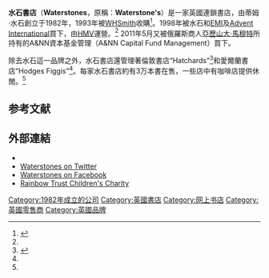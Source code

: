 {{Infobox company
| name             = Waterstones
| logo             =  |
| image            =[[File:Waterstones_Birmingham_High_St.jpg|300px]]
| type             = [[私人公司|私人公司]]
| foundation       = [[倫敦|倫敦]]老伯尔尼顿路，1982 |
| founder          = Tim Waterstone
| location_city    = [[倫敦|倫敦]] |
| location_country = 英國 |
| locations        = 275（2013年10月）<ref>{{Cite web |url=http://www.waterstones.com/waterstonesweb/displayFindBranch.do |title=Locations |accessdate=2016-02-17 |archive-date=2012-10-30 |archive-url=https://www.webcitation.org/6BnS7yGZO?url=http://www.waterstones.com/waterstonesweb/displayFindBranch.do |dead-url=yes }}</ref>
| area_served      =英國、愛爾蘭、比利時、荷蘭
| key_people       = James Daunt（MD）
| industry         = 書店|
| products         = 書籍、雜誌和學習用品
| market cap       =
| revenue          =
| operating_income =
| net_income       =
| assets           =
| equity           =
| owner            =
| num_employees    = 4,500<ref name="Waterstones Company Information">{{cite web|url=http://www.waterstones.com/waterstonesweb/navigate.do?pPageID=100000002|title=Waterstones Company Information|accessdate=2016-02-17|archive-date=2012-10-30|archive-url=https://www.webcitation.org/6BnS5CWG8?url=http://www.waterstones.com/waterstonesweb/navigate.do?pPageID=100000002|dead-url=no}}</ref>
| parent           = A&NN Capital Fund Management
| divisions        =
| subsid           =
| homepage         = [http://www.waterstones.com/ www.waterstones.com]
| footnotes        =
| intl             =
}}

'''水石書店'''（'''Waterstones'''，原稱：'''Waterstone's'''）是一家英國連鎖書店，由蒂姆·水石創立于1982年，1993年被[[WHSmith|WHSmith]]收購<ref name="Waterstones: a history">{{cite news|title=Waterstone's: a history|url=http://www.telegraph.co.uk/finance/newsbysector/retailandconsumer/8525837/Waterstones-a-history.html|accessdate=17 January 2012|newspaper=The Telegraph|date=20 May 2011|location=London|archive-date=2016-01-09|archive-url=https://web.archive.org/web/20160109105734/http://www.telegraph.co.uk/finance/newsbysector/retailandconsumer/8525837/Waterstones-a-history.html|dead-url=no}}</ref>。1998年被水石和[[EMI|EMI]]及[[Advent_International|Advent International]]買下，由[[HMV|HMV]]運營。<ref name="Waterstones: a history"/> 2011年5月又被俄羅斯商人[[亞歷山大·馬穆特|亞歷山大·馬穆特]]所持有的A&NN資本基金管理（A&NN Capital Fund Management）買下。

除去水石這一品牌之外，水石書店還管理著倫敦書店“Hatchards”<ref name="find local branches">{{cite web|url=http://www.waterstones.com/waterstonesweb/displayFindBranch.do|title=Find your local Waterstone's|publisher=Waterstones|accessdate=28 January 2012|archive-date=2012-10-30|archive-url=https://www.webcitation.org/6BnS7yGZO?url=http://www.waterstones.com/waterstonesweb/displayFindBranch.do|dead-url=yes}}</ref>和愛爾蘭書店“Hodges Figgis”<ref name="find local branches"/>。每家水石書店約有3万本書在售，一些店中有咖啡店提供休閒。<ref name="Waterstones Company Information"/>

==参考文献==

{{reflist|colwidth=30em}}

==外部連結==
{{commons|Waterstones}}
*{{official website|http://www.waterstones.com}}
*[https://twitter.com/Waterstones Waterstones on Twitter] {{Wayback|url=https://twitter.com/Waterstones |date=20160324235310 }}
*[http://www.facebook.com/waterstones Waterstones on Facebook] {{Wayback|url=http://www.facebook.com/waterstones |date=20160216160311 }}
*[http://www.rainbowtrust.org.uk/ Rainbow Trust Children's Charity] {{Wayback|url=http://www.rainbowtrust.org.uk/ |date=20160217142541 }}

[[Category:1982年成立的公司|Category:1982年成立的公司]]
[[Category:英國書店|Category:英國書店]]
[[Category:网上书店|Category:网上书店]]
[[Category:英國零售商|Category:英國零售商]]
[[Category:英國品牌|Category:英國品牌]]